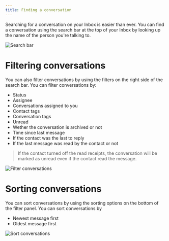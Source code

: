 ```yaml
---
title: Finding a conversation
---
```


Searching for a conversation on your Inbox is easier than ever. You can find a conversation using the search bar at the top of your Inbox by looking up the name of the person you're talking to.

![Search bar](https://hilos-media.s3.us-east-2.amazonaws.com/documentation/userdocs/using-hilos/reference/inbox/finding-a-conversation/img1.png)

# Filtering conversations

You can also filter conversations by using the filters on the right side of the search bar. You can filter conversations by:

- Status
- Assignee
- Conversations assigned to you
- Contact tags
- Conversation tags
- Unread
- Wether the conversation is archived or not
- Time since last message
- If the contact was the last to reply
- If the last message was read by the contact or not

> If the contact turned off the read receipts, the conversation will be marked as unread even if the contact read the message.

![Filter conversations](https://hilos-media.s3.us-east-2.amazonaws.com/documentation/userdocs/using-hilos/reference/inbox/finding-a-conversation/img2.png)

# Sorting conversations

You can sort conversations by using the sorting options on the bottom of the filter panel. You can sort conversations by

- Newest message first
- Oldest message first

![Sort conversations](https://hilos-media.s3.us-east-2.amazonaws.com/documentation/userdocs/using-hilos/reference/inbox/finding-a-conversation/img3.png)
